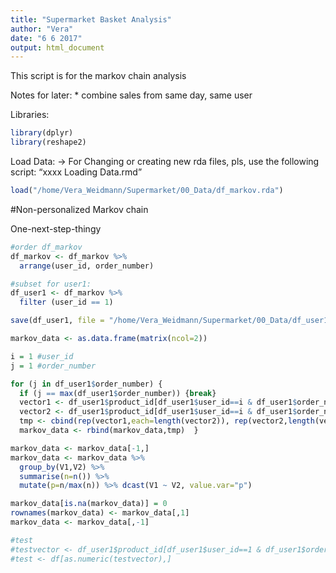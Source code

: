 ```yaml
---
title: "Supermarket Basket Analysis"
author: "Vera"
date: "6 6 2017"
output: html_document
---
```


This script is for the markov chain analysis

Notes for later:
* combine sales from same day, same user

Libraries:
```r
library(dplyr)
library(reshape2)
```

Load Data:
-> For Changing or creating new rda files, pls, use the following script: "xxxx Loading Data.rmd"
```r
load("/home/Vera_Weidmann/Supermarket/00_Data/df_markov.rda")
```


#Non-personalized Markov chain

One-next-step-thingy
```r
#order df_markov
df_markov <- df_markov %>%
  arrange(user_id, order_number)

#subset for user1:
df_user1 <- df_markov %>%
  filter (user_id == 1)

save(df_user1, file = "/home/Vera_Weidmann/Supermarket/00_Data/df_user1.rda")
```


```r
markov_data <- as.data.frame(matrix(ncol=2))  

i = 1 #user_id
j = 1 #order_number

for (j in df_user1$order_number) { 
  if (j == max(df_user1$order_number)) {break}   
  vector1 <- df_user1$product_id[df_user1$user_id==i & df_user1$order_number==j]   
  vector2 <- df_user1$product_id[df_user1$user_id==i & df_user1$order_number==j+1]        
  tmp <- cbind(rep(vector1,each=length(vector2)), rep(vector2,length(vector1))) 
  markov_data <- rbind(markov_data,tmp)  } 

markov_data <- markov_data[-1,] 
markov_data <- markov_data %>% 
  group_by(V1,V2) %>% 
  summarise(n=n()) %>% 
  mutate(p=n/max(n)) %>% dcast(V1 ~ V2, value.var="p") 

markov_data[is.na(markov_data)] = 0 
rownames(markov_data) <- markov_data[,1] 
markov_data <- markov_data[,-1] 

#test
#testvector <- df_user1$product_id[df_user1$user_id==1 & df_user1$order_number==11] 
#test <- df[as.numeric(testvector),]
```



